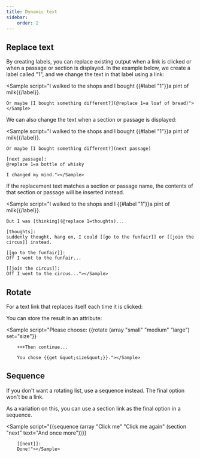 ```yaml
---
title: Dynamic text
sidebar:
    order: 2
---
```



## Replace text

By creating labels, you can replace existing output when a link is clicked or when a passage or section is displayed. In the example below, we create a label called "1", and we change the text in that label using a link:

<Sample script="I walked to the shops and I bought {{#label &quot;1&quot;}}a pint of milk{{/label}}.

    Or maybe [I bought something different?](@replace 1=a loaf of bread)"></Sample>

We can also change the text when a section or passage is displayed:

<Sample script="I walked to the shops and I bought {{#label &quot;1&quot;}}a pint of milk{{/label}}.

    Or maybe [I bought something different?](next passage)

    [next passage]:
    @replace 1=a bottle of whisky

    I changed my mind."></Sample>

If the replacement text matches a section or passage name, the contents of that section or passage will be inserted instead.

<Sample script="I walked to the shops and I {{#label &quot;1&quot;}}a pint of milk{{/label}}.

    But I was [thinking](@replace 1=thoughts)...

    [thoughts]:
    suddenly thought, hang on, I could [[go to the funfair]] or [[join the circus]] instead.

    [[go to the funfair]]:
    Off I went to the funfair...

    [[join the circus]]:
    Off I went to the circus..."></Sample>

## Rotate

For a text link that replaces itself each time it is clicked:

<Sample script="{{rotate (array &quot;one&quot; &quot;two&quot; &quot;three&quot;)}}"></Sample>

You can store the result in an attribute:

<Sample script="Please choose: {{rotate (array &quot;small&quot; &quot;medium&quot; &quot;large&quot;) set=&quot;size&quot;}}

        +++Then continue...

        You chose {{get &quot;size&quot;}}."></Sample>

## Sequence

If you don't want a rotating list, use a sequence instead. The final option won't be a link.

<Sample script="{{sequence (array &quot;Ready&quot; &quot;Steady&quot; &quot;Go&quot;)}}"></Sample>

As a variation on this, you can use a section link as the final option in a sequence.

<Sample script="{{sequence (array &quot;Click me&quot; &quot;Click me again&quot; (section &quot;next&quot; text=&quot;And once more&quot;))}}

        [[next]]:
        Done!"></Sample>